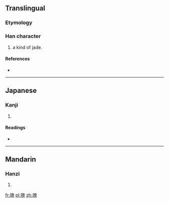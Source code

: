 ==Translingual==

===Etymology===
{{Han compound|玉|尞|c1=s|c2=p|t1=jade|ls=psc}}

===Han character===
{{Han char|rn=96|rad=玉|as=12|sn=16|four=|canj=一土大金火 (MGKCF)}}

# a kind of jade.

====References====
* {{Han ref|kx=0742.020|dkj=21238|dj=1151.150|hdz=21137.050|uh=7499|ud=29849}}

----

==Japanese==

===Kanji===
{{ja-kanji|grade=|rs=玉12}}

# {{defn|Japanese|sort=玉12}}

====Readings====
* {{ja-readings|on=[[りょう]] (ryō)|kun=[[しろがね]] (shirogane)|nanori=}}

----

==Mandarin==

===Hanzi===
{{cmn-hanzi|pin=[[liáo]] ([[liao2]])|wg=liao<sup>2</sup>}}

# {{defn|Mandarin|sort=玉12}}

[[fr:璙]]
[[pl:璙]]
[[zh:璙]]